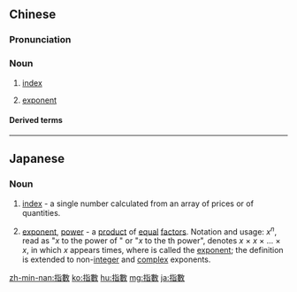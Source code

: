 {{also|指数}}
==Chinese==
{{zh-forms|s=指数}}

===Pronunciation===
{{zh-pron
|m=zhǐshù
|c=zi2 sou3
|mn=chí-sò͘
|cat=n
}}

===Noun===
{{zh-noun}}

# {{lb|zh|economics}} [[index]]
# {{lb|zh|mathematics}} [[exponent]]

====Derived terms====
{{zh-der|防曬指數|指數函數}}

{{zh-cat|Economics}}

----

==Japanese==
{{ja-kanjitab|し|すう|yomi=o}}

===Noun===
{{ja-noun|shin=指数|しすう}}

# {{lb|ja|economics|sort=しすう}} [[index]] - a single number calculated from an array of prices or of quantities.
# {{lb|ja|mathematics|sort=しすう}} [[exponent]], [[power]] - a [[product]] of [[equal]] [[factor]]s. Notation and usage: ''x''<sup>''n''</sup>, read as "''x'' to the power of {{g|n}}" or "''x'' to the {{g|n}}th power", denotes ''x'' &times; ''x'' &times; ... &times; ''x'', in which ''x'' appears {{g|n}} times, where {{g|n}} is called the [[exponent]]; the definition is extended to non-[[integer]] and [[complex]] exponents.

[[zh-min-nan:指數]]
[[ko:指數]]
[[hu:指數]]
[[mg:指數]]
[[ja:指數]]